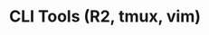 ---
credit:
- Thomas Quig
featured: false
location: Zoom
recording: 'https://youtu.be/xTWkHn-lysc'
slides: shell.pdf
tags:
- shell
- gdb
- r2
- tmux
- vim
time_start: 2020-09-24T18:00:00.000000-05:00
title: CLI Tools (R2, tmux, vim)
week_number: 4
---